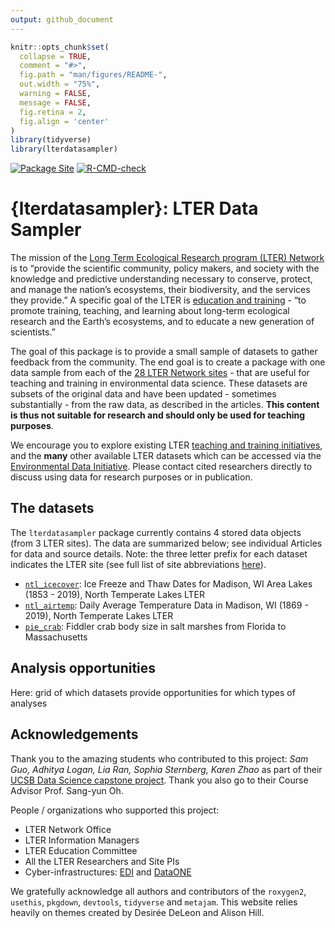 ```yaml
---
output: github_document
---
```


```r
knitr::opts_chunk$set(
  collapse = TRUE,
  comment = "#>",
  fig.path = "man/figures/README-",
  out.width = "75%",
  warning = FALSE,
  message = FALSE,
  fig.retina = 2,
  fig.align = 'center'
)
library(tidyverse)
library(lterdatasampler)
```

<!-- badges: start -->
[![Package Site](https://github.com/lter/lterdatasampler/workflows/pkgdown/badge.svg)](https://github.com/lter/lterdatasampler/actions)
[![R-CMD-check](https://github.com/lter/lterdatasampler/workflows/R-CMD-check/badge.svg)](https://github.com/lter/lterdatasampler/actions)
<!-- badges: end -->

# {lterdatasampler}: LTER Data Sampler

The mission of the [Long Term Ecological Research program (LTER) Network](https://lternet.edu/) is to "provide the scientific community, policy makers, and society with the knowledge and predictive understanding necessary to conserve, protect, and manage the nation’s ecosystems, their biodiversity, and the services they provide." A specific goal of the LTER is [education and training](https://lternet.edu/education-and-training/) - "to promote training, teaching, and learning about long-term ecological research and the Earth’s ecosystems, and to educate a new generation of scientists." 

The goal of this package is to provide a small sample of datasets to gather feedback from the community. The end goal is to create a package with one data sample from each of the [28 LTER Network sites](https://lternet.edu/site/) - that are useful for teaching and training in environmental data science. These datasets are subsets of the original data and have been updated - sometimes substantially - from the raw data, as described in the articles. **This content is thus not suitable for research and should only be used for teaching purposes**.

We encourage you to explore existing LTER [teaching and training initiatives](https://lternet.edu/education-and-training/), and the **many** other available LTER datasets which can be accessed via the [Environmental Data Initiative](https://environmentaldatainitiative.org/). Please contact  cited researchers directly to discuss using data for research purposes or in publication. 

## The datasets

The `lterdatasampler` package  currently contains 4 stored data objects (from 3 LTER sites). The data are summarized below; see individual Articles for data and source details. Note: the three letter prefix for each dataset indicates the LTER site (see full list of site abbreviations [here](https://lternet.edu/site/)).

- [`ntl_icecover`](https://lter.github.io/lterdatasampler/reference/ntl_icecover.html): Ice Freeze and Thaw Dates for Madison, WI Area Lakes (1853 - 2019), North Temperate Lakes LTER
- [`ntl_airtemp`](https://lter.github.io/lterdatasampler/reference/ntl_airtemp.html): Daily Average Temperature Data in Madison, WI (1869 - 2019), North Temperate Lakes LTER
- [`pie_crab`](https://lter.github.io/lterdatasampler/reference/pie_crab.html): Fiddler crab body size in salt marshes from Florida to Massachusetts


## Analysis opportunities

Here: grid of which datasets provide opportunities for which types of analyses

## Acknowledgements

Thank you to the amazing students who contributed to this project: _Sam Guo, Adhitya Logan, Lia Ran, Sophia Sternberg, Karen Zhao_ as part of their [UCSB Data Science capstone project](https://ucsb-ds-capstone-2021.github.io/projects/nceas/update3.html). Thank you also go to their Course Advisor Prof. Sang-yun Oh.


People / organizations who supported this project: 

- LTER Network Office
- LTER Information Managers
- LTER Education Committee
- All the LTER Researchers and Site PIs
- Cyber-infrastructures: [EDI](https://environmentaldatainitiative.org/) and [DataONE](https://www.dataone.org/)


We gratefully acknowledge all authors and contributors of the `roxygen2`, `usethis`, `pkgdown`, `devtools`, `tidyverse` and `metajam`. This website relies heavily on themes created by Desirée DeLeon and Alison Hill.
